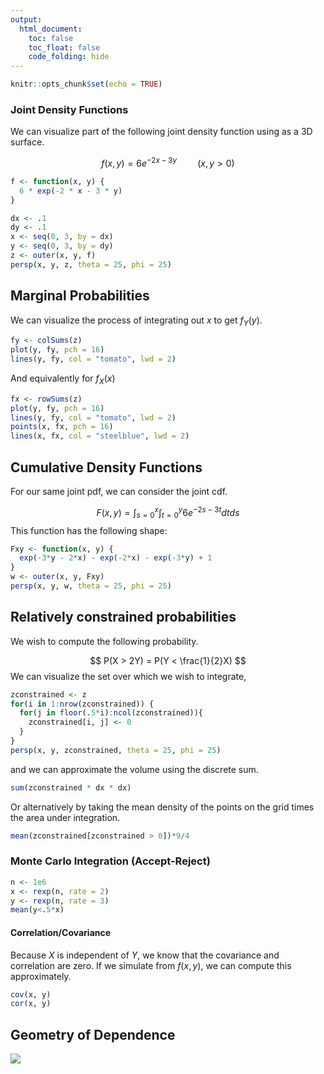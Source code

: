 ```yaml
---
output:
  html_document:
    toc: false
    toc_float: false
    code_folding: hide
---
```


```r
knitr::opts_chunk$set(echo = TRUE)
```

### Joint Density Functions

We can visualize part of the following joint density function using as a 3D surface.

$$
f(x, y) = 6e^{-2x- 3y} \quad \quad (x, y > 0)
$$

```r
f <- function(x, y) {
  6 * exp(-2 * x - 3 * y)
}

dx <- .1
dy <- .1
x <- seq(0, 3, by = dx)
y <- seq(0, 3, by = dy)
z <- outer(x, y, f)
persp(x, y, z, theta = 25, phi = 25)
```

## Marginal Probabilities

We can visualize the process of integrating out $x$ to get $f_Y(y)$.

```r
fy <- colSums(z)
plot(y, fy, pch = 16)
lines(y, fy, col = "tomato", lwd = 2)
```

And equivalently for $f_X(x)$
```r
fx <- rowSums(z)
plot(y, fy, pch = 16)
lines(y, fy, col = "tomato", lwd = 2)
points(x, fx, pch = 16)
lines(x, fx, col = "steelblue", lwd = 2)
```

## Cumulative Density Functions

For our same joint pdf, we can consider the joint cdf.

$$
F(x, y) = \int_{s = 0}^x \int_{t = 0}^y 6 e^{-2s - 3t} dt ds
$$
This function has the following shape:

```r
Fxy <- function(x, y) {
  exp(-3*y - 2*x) - exp(-2*x) - exp(-3*y) + 1
}
w <- outer(x, y, Fxy)
persp(x, y, w, theta = 25, phi = 25)
```



## Relatively constrained probabilities

We wish to compute the following probability.

$$
P(X > 2Y) = P(Y < \frac{1}{2}X)
$$
We can visualize the set over which we wish to integrate,

```r
zconstrained <- z
for(i in 1:nrow(zconstrained)) {
  for(j in floor(.5*i):ncol(zconstrained)){
    zconstrained[i, j] <- 0
  }
}
persp(x, y, zconstrained, theta = 25, phi = 25)
```

and we can approximate the volume using the discrete sum.

```r
sum(zconstrained * dx * dx)
```

Or alternatively by taking the mean density of the points on the grid times the
area under integration.

```r
mean(zconstrained[zconstrained > 0])*9/4
```


### Monte Carlo Integration (Accept-Reject)


```r
n <- 1e6
x <- rexp(n, rate = 2)
y <- rexp(n, rate = 3)
mean(y<.5*x)
```

#### Correlation/Covariance

Because $X$ is independent of $Y$, we know that the covariance and correlation
are zero. If we simulate from $f(x,y)$, we can compute this approximately.

```r
cov(x, y)
cor(x, y)
```


## Geometry of Dependence


![](../figs/pitmans-figs.png)

